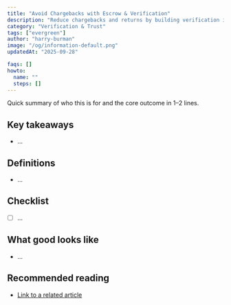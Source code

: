 ```yaml
---
title: "Avoid Chargebacks with Escrow & Verification"
description: "Reduce chargebacks and returns by building verification into the flow."
category: "Verification & Trust"
tags: ["evergreen"]
author: "harry-burman"
image: "/og/information-default.png"
updatedAt: "2025-09-28"

faqs: []
howto:
  name: ""
  steps: []
---
```


<Callout type="tip">
Quick summary of who this is for and the core outcome in 1–2 lines.
</Callout>

<AutoTOC />

## Key takeaways
- …

## Definitions
- …

## Checklist
- [ ] …

## What good looks like
- …

## Recommended reading
- [Link to a related article](/information/verification-trust-guide)
